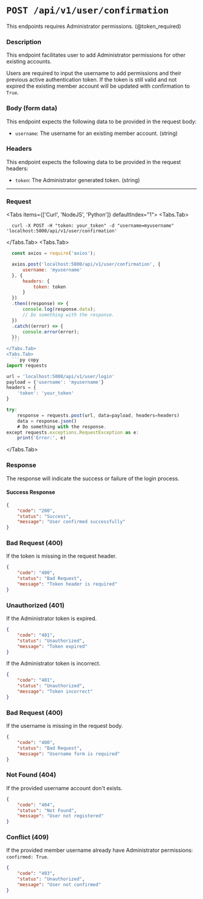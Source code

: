 
# `POST /api/v1/user/confirmation`

<Callout type="warning" emoji="⚠️">
  This endpoints requires Administrator permissions. (@token_required)
</Callout>

### Description
This endpoint facilitates user to add Administrator permissions for other existing accounts. 

Users are required to input the username to add permissions and their previous active authentication token.
If the token is still valid and not expired the existing member account will be updated with confirmation to `True`.

### Body (form data)

This endpoint expects the following data to be provided in the request body:

- `username`: The username for an existing member account. (string)

### Headers

This endpoint expects the following data to be provided in the request headers:

- `token`: The Administrator generated token. (string)

---

### Request
 
<Tabs items={['Curl', 'NodeJS', 'Python']} defaultIndex="1">
  <Tabs.Tab>
  ``` curl copy
    curl -X POST -H "token: your_token" -d "username=myusername" 'localhost:5000/api/v1/user/confirmation'
  ```
  </Tabs.Tab>
  <Tabs.Tab>
  ```js copy
    const axios = require('axios');

    axios.post('localhost:5000/api/v1/user/confirmation', {
        username: 'myusername'
    }, {
        headers: {
            token: token
        }
    })
    .then((response) => {
        console.log(response.data);
        // Do something with the response.
    })
    .catch((error) => {
        console.error(error);
    });
    ```
  </Tabs.Tab>
  <Tabs.Tab>
    ```py copy
  import requests

  url = 'localhost:5000/api/v1/user/login'
  payload = {'username': 'myusername'}
  headers = {
      'token': 'your_token'
  }

  try:
      response = requests.post(url, data=payload, headers=headers)
      data = response.json()
      # Do something with the response.
  except requests.exceptions.RequestException as e:
      print('Error:', e)
  ```
  </Tabs.Tab>
</Tabs>

### Response

The response will indicate the success or failure of the login process.

#### Success Response

```json
{
    "code": "200",
    "status": "Success",
    "message": "User confirmed successfully"
}
```

<Steps>

### Bad Request (400)
 
If the token is missing in the request header.

```json
{
    "code": "400",
    "status": "Bad Request",
    "message": "Token header is required"
}
```

### Unauthorized (401)
 
 If the Administrator token is expired.

```json
{
    "code": "401",
    "status": "Unauthorized",
    "message": "Token expired"
}
```

 If the Administrator token is incorrect.

```json
{
    "code": "401",
    "status": "Unauthorized",
    "message": "Token incorrect"
}
```

### Bad Request (400)
 
If the username is missing in the request body.

```json
{
    "code": "400",
    "status": "Bad Request",
    "message": "Username form is required"
}
```
 
### Not Found (404)
 
 If the provided username account don't exists.

```json
{
    "code": "404",
    "status": "Not Found",
    "message": "User not registered"
}
```

### Conflict (409)
 
 If the provided member username already have Administrator permissions: `confirmed: True`.

```json
{
    "code": "403",
    "status": "Unauthorized",
    "message": "User not confirmed"
}
```

</Steps>